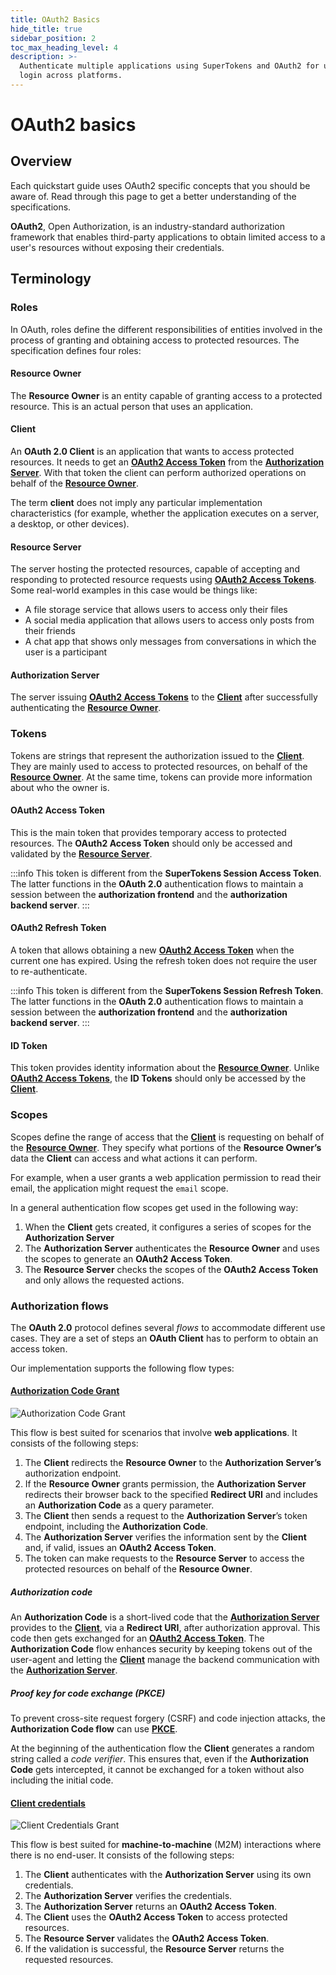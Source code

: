 ```yaml
---
title: OAuth2 Basics
hide_title: true
sidebar_position: 2
toc_max_heading_level: 4
description: >-
  Authenticate multiple applications using SuperTokens and OAuth2 for unified
  login across platforms.
---
```



# OAuth2 basics

## Overview

Each quickstart guide uses OAuth2 specific concepts that you should be aware of.
Read through this page to get a better understanding of the specifications. 


**OAuth2**, Open Authorization, is an industry-standard authorization framework that enables third-party applications to obtain limited access to a user's resources without exposing their credentials.

## Terminology

### Roles

In OAuth, roles define the different responsibilities of entities involved in the process of granting and obtaining access to protected resources.
The specification defines four roles:

#### Resource Owner

The **Resource Owner** is an entity capable of granting access to a protected resource.
This is an actual person that uses an application.

#### Client

An **OAuth 2.0 Client** is an application that wants to access protected resources.
It needs to get an [**OAuth2 Access Token**](#oauth2-access-token) from the [**Authorization Server**](#authorization-server).
With that token the client can perform authorized operations on behalf of the [**Resource Owner**](#resource-owner).

The term **client** does not imply any particular implementation characteristics (for example, whether the application executes on a server, a desktop, or other devices).

#### Resource Server

The server hosting the protected resources, capable of accepting and responding to protected resource requests using [**OAuth2 Access Tokens**](#oauth2-access-token).
Some real-world examples in this case would be things like:
- A file storage service that allows users to access only their files
- A social media application that allows users to access only posts from their friends
- A chat app that shows only messages from conversations in which the user is a participant

#### Authorization Server

The server issuing [**OAuth2 Access Tokens**](#oauth2-access-token) to the [**Client**](#client) after successfully authenticating the [**Resource Owner**](#resource-owner).

### Tokens

Tokens are strings that represent the authorization issued to the [**Client**](#client).
They are mainly used to access to protected resources, on behalf of the [**Resource Owner**](#resource-owner).
At the same time, tokens can provide more information about who the owner is.

#### OAuth2 Access Token

This is the main token that provides temporary access to protected resources.
The **OAuth2 Access Token** should only be accessed and validated by the [**Resource Server**](#resource-server).

:::info
This token is different from the **SuperTokens Session Access Token**.
The latter functions in the **OAuth 2.0** authentication flows to maintain a session between the **authorization frontend** and the **authorization backend server**. 
:::

#### OAuth2 Refresh Token

A token that allows obtaining a new [**OAuth2 Access Token**](#oauth2-access-token) when the current one has expired.
Using the refresh token does not require the user to re-authenticate.

:::info
This token is different from the **SuperTokens Session Refresh Token**.
The latter functions in the **OAuth 2.0** authentication flows to maintain a session between the **authorization frontend** and the **authorization backend server**. 
:::

#### ID Token

This token provides identity information about the [**Resource Owner**](#resource-owner).
Unlike [**OAuth2 Access Tokens**](#oauth2-access-token), the **ID Tokens** should only be accessed by the [**Client**](#client).

### Scopes

Scopes define the range of access that the [**Client**](#client) is requesting on behalf of the [**Resource Owner**](#resource-owner).
They specify what portions of the **Resource Owner’s** data the **Client** can access and what actions it can perform.

For example, when a user grants a web application permission to read their email, the application might request the `email` scope.

In a general authentication flow scopes get used in the following way:
1. When the **Client** gets created, it configures a series of scopes for the **Authorization Server**
2. The **Authorization Server** authenticates the **Resource Owner** and uses the scopes to generate an **OAuth2 Access Token**.
3. The **Resource Server** checks the scopes of the **OAuth2 Access Token** and only allows the requested actions.

### Authorization flows

The **OAuth 2.0** protocol defines several *flows* to accommodate different use cases.
They are a set of steps an **OAuth Client** has to perform to obtain an access token.

Our implementation supports the following flow types:

#### [Authorization Code Grant](https://oauth.net/2/grant-types/authorization-code/)

<img src="/img/oauth/authorization-code-flow.png" alt="Authorization Code Grant"/>

This flow is best suited for scenarios that involve **web applications**.
It consists of the following steps:
1. The **Client** redirects the **Resource Owner** to the **Authorization Server’s** authorization endpoint.
2. If the **Resource Owner** grants permission, the **Authorization Server** redirects their browser back to the specified **Redirect URI** and includes an **Authorization Code** as a query parameter.
3. The **Client** then sends a request to the **Authorization Server**’s token endpoint, including the **Authorization Code**.
4. The **Authorization Server** verifies the information sent by the **Client** and, if valid, issues an **OAuth2 Access Token**.
5. The token can make requests to the **Resource Server** to access the protected resources on behalf of the **Resource Owner**.

##### Authorization code

An **Authorization Code** is a short-lived code that the [**Authorization Server**](#authorization-server) provides to the [**Client**](#client), via a **Redirect URI**, after authorization approval.
This code then gets exchanged for an [**OAuth2 Access Token**](#oauth2-access-token). 
The **Authorization Code** flow enhances security by keeping tokens out of the user-agent and letting the [**Client**](#client) manage the backend communication with the [**Authorization Server**](#authorization-server).

##### Proof key for code exchange (PKCE)

To prevent cross-site request forgery (CSRF) and code injection attacks, the **Authorization Code flow** can use [**PKCE**](https://oauth.net/2/pkce/).

At the beginning of the authentication flow the **Client** generates a random string called a *code verifier*.
This ensures that, even if the **Authorization Code** gets intercepted, it cannot be exchanged for a token without also including the initial code.

#### [Client credentials](https://oauth.net/2/grant-types/client-credentials/)

<img src="/img/oauth/client-credentials-flow.png" alt="Client Credentials Grant"/>

This flow is best suited for **machine-to-machine** (M2M) interactions where there is no end-user.
It consists of the following steps:
1. The **Client** authenticates with the **Authorization Server** using its own credentials.
2. The **Authorization Server** verifies the credentials. 
3. The **Authorization Server** returns an **OAuth2 Access Token**.
4. The **Client** uses the **OAuth2 Access Token** to access protected resources.
5. The **Resource Server** validates the **OAuth2 Access Token**.
6. If the validation is successful, the **Resource Server** returns the requested resources.
